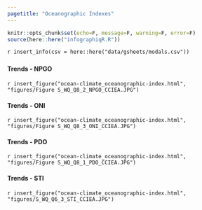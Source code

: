 ```yaml
---
pagetitle: "Oceanographic Indexes"
---
```


```r
knitr::opts_chunk$set(echo=F, message=F, warning=F, error=F)
source(here::here("infographiqR.R"))
```

`r insert_info(csv = here::here("data/gsheets/modals.csv"))`


### {.tabset}

#### Trends - NPGO

`r insert_figure("ocean-climate_oceanographic-index.html", "figures/Figure S_WQ_Q8_2_NPGO_CCIEA.JPG")`

#### Trends - ONI

`r insert_figure("ocean-climate_oceanographic-index.html", "figures/Figure S_WQ_Q8_3_ONI_CCIEA.JPG")`

#### Trends - PDO

`r insert_figure("ocean-climate_oceanographic-index.html", "figures/Figure S_WQ_Q8_1_PDO_CCIEA.JPG")`

#### Trends - STI

`r insert_figure("ocean-climate_oceanographic-index.html", "figures/S_WQ_Q6_3_STI_CCIEA.JPG")`
